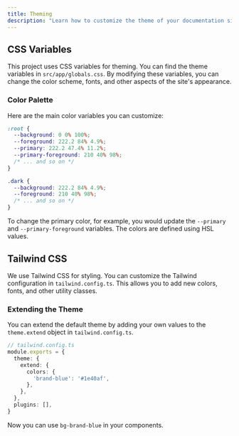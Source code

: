 ```yaml
---
title: Theming
description: "Learn how to customize the theme of your documentation site."
---
```


## CSS Variables

This project uses CSS variables for theming. You can find the theme variables in `src/app/globals.css`. By modifying these variables, you can change the color scheme, fonts, and other aspects of the site's appearance.

### Color Palette

Here are the main color variables you can customize:

```css
:root {
  --background: 0 0% 100%;
  --foreground: 222.2 84% 4.9%;
  --primary: 222.2 47.4% 11.2%;
  --primary-foreground: 210 40% 98%;
  /* ... and so on */
}

.dark {
  --background: 222.2 84% 4.9%;
  --foreground: 210 40% 98%;
  /* ... and so on */
}
```

To change the primary color, for example, you would update the `--primary` and `--primary-foreground` variables. The colors are defined using HSL values.

## Tailwind CSS

We use Tailwind CSS for styling. You can customize the Tailwind configuration in `tailwind.config.ts`. This allows you to add new colors, fonts, and other utility classes.

### Extending the Theme

You can extend the default theme by adding your own values to the `theme.extend` object in `tailwind.config.ts`.

```ts
// tailwind.config.ts
module.exports = {
  theme: {
    extend: {
      colors: {
        'brand-blue': '#1e40af',
      },
    },
  },
  plugins: [],
}
```

Now you can use `bg-brand-blue` in your components.
